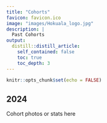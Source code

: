 ```yaml
---
title: "Cohorts"
favicon: favicon.ico
image: "images/Hokuala_logo.jpg"
description: |
  Past Cohorts
output:
  distill::distill_article:
    self_contained: false
    toc: true
    toc_depth: 3
---
```


```r
knitr::opts_chunk$set(echo = FALSE)
```

## 2024

Cohort photos or stats here